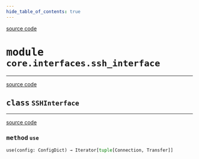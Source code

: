 ```yaml
---
hide_table_of_contents: true
---
```


<!-- markdownlint-disable -->

<a href="https://github.com/tum-esm/pyra/tree/main/packages/core/interfaces/ssh_interface.py#L0" className="SourceCodeLinkBadge">source code</a>

# <kbd>module</kbd> `core.interfaces.ssh_interface`






---

<a href="https://github.com/tum-esm/pyra/tree/main/packages/core/interfaces/ssh_interface.py#L8" className="SourceCodeLinkBadge">source code</a>

## <kbd>class</kbd> `SSHInterface`







---

<a href="https://github.com/tum-esm/pyra/tree/main/core/interfaces/ssh_interface/use#L13" className="SourceCodeLinkBadge">source code</a>

### <kbd>method</kbd> `use`

```python
use(config: ConfigDict) → Iterator[tuple[Connection, Transfer]]
```






